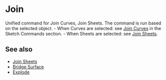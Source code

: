 
# Join

<Reference shortcut="J" command="Join" button="" />

Unified command for Join Curves, Join Sheets. The command is run based on the selected object.
    - When Curves are selected: see [Join Curves](../sketch/join-Curves) in the Sketch Commands section.
    - When Sheets are selected: see [Join Sheets](./join-sheets).

## See also
- [Join Sheets](./join-sheets)
- [Bridge Surface](./bridge-surface)
- [Explode](./explode)










